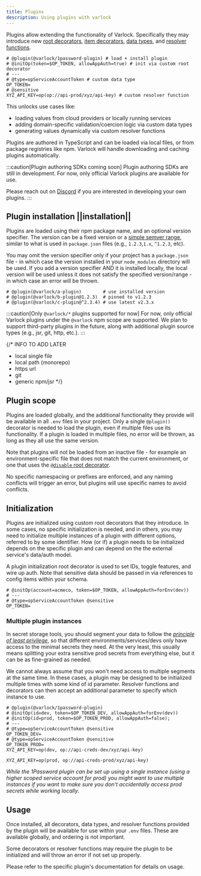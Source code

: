 ```yaml
---
title: Plugins
description: Using plugins with varlock
---
```


Plugins allow extending the functionality of Varlock. Specifically they may introduce new [root decorators](/reference/root-decorators/), [item decorators](/reference/item-decorators/), [data types](/reference/data-types/), and [resolver functions](/reference/functions/).

```env-spec title="1Password plugin example" "@plugin" "@initOp" "opServiceAccountToken" /op\\(.*\\)/
# @plugin(@varlock/1password-plugin) # load + install plugin
# @initOp(token=$OP_TOKEN, allowAppAuth=true) # init via custom root decorator
# ---
# @type=opServiceAccountToken # custom data type
OP_TOKEN=
# @sensitive
XYZ_API_KEY=op(op://api-prod/xyz/api-key) # custom resolver function
```

This unlocks use cases like:
- loading values from cloud providers or locally running services
- adding domain-specific validation/coercion logic via custom data types
- generating values dynamically via custom resolver functions

Plugins are authored in TypeScript and can be loaded via local files, or from package registries like npm. Varlock will handle downloading and caching plugins automatically.

:::caution[Plugin authoring SDKs coming soon]
Plugin authoring SDKs are still in development. For now, only official Varlock plugins are available for use.

Please reach out on [Discord](https://chat.dmno.dev) if you are interested in developing your own plugins.
:::


## Plugin installation ||installation||

Plugins are loaded using their npm package name, and an optional version specifier. The version can be a fixed version or a [simple semver range](https://devhints.io/semver), similar to what is used in `package.json` files (e.g., `1.2.3`,`1.x`, `^1.2.3`, etc).

You may omit the version specifier only if your project has a `package.json` file - in which case the version installed in your `node_modules` directory will be used. If you add a version specifier AND it is installed locally, the local version will be used unless it does not satisfy the specified version/range - in which case an error will be thrown.

```env-spec title=".env.schema"
# @plugin(@varlock/a-plugin)        # use installed version
# @plugin(@varlock/b-plugin@1.2.3)  # pinned to v1.2.3
# @plugin(@varlock/c-plugin@^2.3.4) # use latest v2.3.x
```

:::caution[Only `@varlock/*` plugins supported for now]
For now, only official Varlock plugins under the `@varlock` npm scope are supported. We plan to support third-party plugins in the future, along with additional plugin source types (e.g., jsr, git, http, etc.).
:::

{/*
INFO TO ADD LATER
- local single file
- local path (monorepo)
- https url
- git
- generic npm/jsr
*/}

## Plugin scope
Plugins are loaded globally, and the additional functionality they provide will be available in all `.env` files in your project. Only a single `@plugin()` decorator is needed to load the plugin, even if multiple files use its functionality. If a plugin is loaded in multiple files, no error will be thrown, as long as they all use the same version.

Note that plugins will not be loaded from an inactive file - for example an environment-specific file that does not match the current environment, or one that uses the [`@disable` root decorator](/reference/root-decorators/#disable).

No specific namespacing or prefixes are enforced, and any naming conflicts will trigger an error, but plugins will use specific names to avoid conflicts.

## Initialization
Plugins are initialized using custom root decorators that they introduce. In some cases, no specific initialization is needed, and in others, you may need to initialize multiple instances of a plugin with different options, referred to by some identifier. How (or if) a plugin needs to be initialized depends on the specific plugin and can depend on the the external service's data/auth model.

A plugin initialization root decorator is used to set IDs, toggle features, and wire up auth. Note that sensitive data should be passed in via references to config items within your schema.

```env-spec title="Plugin initialization example" "@initOp"
# @initOp(account=acmeco, token=$OP_TOKEN, allowAppAuth=forEnv(dev))
# ---
# @type=opServiceAccountToken @sensitive
OP_TOKEN=
```


### Multiple plugin instances
In secret storage tools, you should segment your data to follow the [_principle of least privilege_](https://en.wikipedia.org/wiki/Principle_of_least_privilege), so that different environments/services/devs only have access to the minimal secrets they need. At the very least, this usually means splitting your extra sensitive prod secrets from everything else, but it can be as fine-grained as needed.

We cannot always assume that you won't need access to multiple segments at the same time. In these cases, a plugin may be designed to be initialized multiple times with some kind of id parameter. Resolver functions and decorators can then accept an additional parameter to specify which instance to use.


```env-spec title=".env.schema" "@initOp" /id=[a-z]+/ /\\((dev),/
# @plugin(@varlock/1password-plugin)
# @initOp(id=dev, token=$OP_TOKEN_DEV, allowAppAuth=forEnv(dev))
# @initOp(id=prod, token=$OP_TOKEN_PROD, allowAppAuth=false);
# ---
# @type=opServiceAccountToken @sensitive
OP_TOKEN_DEV=
# @type=opServiceAccountToken @sensitive
OP_TOKEN_PROD=
XYZ_API_KEY=op(dev, op://api-creds-dev/xyz/api-key)
```
```env-spec title=".env.production" /\\((prod)/
XYZ_API_KEY=op(prod, op://api-creds-prod/xyz/api-key)
```
_While the 1Password plugin can be set up using a single instance (using a higher scoped service account for prod) you might want to use multiple instances if you want to make sure you don't accidentally access prod secrets while working locally._

## Usage

Once installed, all decorators, data types, and resolver functions provided by the plugin will be available for use within your `.env` files. These are available globally, and ordering is not important.

Some decorators or resolver functions may require the plugin to be initialized and will throw an error if not set up properly.

Please refer to the specific plugin's documentation for details on usage.
